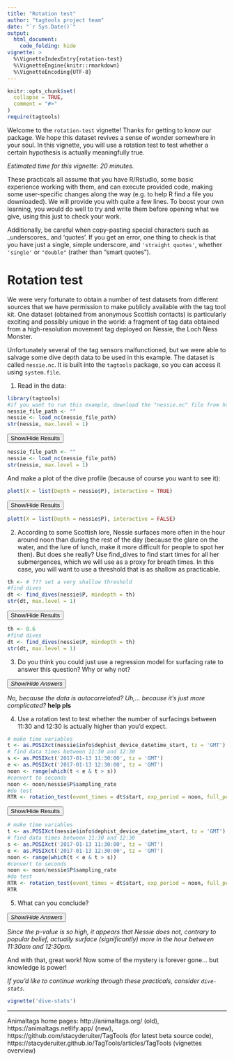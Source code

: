 ```yaml
---
title: "Rotation test"
author: "tagtools project team"
date: "`r Sys.Date()`"
output: 
  html_document:
    code_folding: hide
vignette: >
  %\VignetteIndexEntry{rotation-test}
  %\VignetteEngine{knitr::rmarkdown}
  %\VignetteEncoding{UTF-8}
---
```


```r
knitr::opts_chunk$set(
  collapse = TRUE,
  comment = "#>"
)
require(tagtools)
```

Welcome to the `rotation-test` vignette! Thanks for getting to know our package. We hope this dataset revives a sense of wonder somewhere in your soul. In this vignette, you will use a rotation test to test whether a certain hypothesis is actually meaningfully true. 

*Estimated time for this vignette: 20 minutes.*

These practicals all assume that you have R/Rstudio, some basic experience working with them, and can execute provided code, making some user-specific changes along the way (e.g. to help R find a file you downloaded). We will provide you with quite a few lines. To boost your own learning, you would do well to try and write them before opening what we give, using this just to check your work.

Additionally, be careful when copy-pasting special characters such as \_underscores\_ and 'quotes'. If you get an error, one thing to check is that you have just a single, simple underscore, and `'straight quotes'`, whether `'single'` or `"double"` (rather than “smart quotes”). 

# Rotation test

We were very fortunate to obtain a number of test datasets from different sources that we have permission to make publicly available with the tag tool kit. One dataset (obtained from anonymous Scottish contacts) is particularly exciting and possibly unique in the world: a fragment of tag data obtained from a high-resolution movement tag deployed on Nessie, the Loch Ness Monster. 

Unfortunately several of the tag sensors malfunctioned, but we were able to salvage some dive depth data to be used in this example. The dataset is called `nessie.nc`. It is built into the `tagtools` package, so you can access it using `system.file`.

1. Read in the data: 

```r
library(tagtools)
#if you want to run this example, download the "nessie.nc" file from https://github.com/animaltags/tagtools_data and change the file path to match where you've saved the files
nessie_file_path <- ""
nessie <- load_nc(nessie_file_path)
str(nessie, max.level = 1)
```

<button class="btn btn-primary" data-toggle="collapse" data-target="#load_nessie_nc"> Show/Hide Results </button>  
<div id="load_nessie_nc" class="collapse">

```r
nessie_file_path <- ""
nessie <- load_nc(nessie_file_path)
str(nessie, max.level = 1)
```

</div>

And make a plot of the dive profile (because of course you want to see it):

```r
plott(X = list(Depth = nessie$P), interactive = TRUE)
```

<button class="btn btn-primary" data-toggle="collapse" data-target="#plot_nessie_profile"> Show/Hide Results </button>  
<div id="plot_nessie_profile" class="collapse">

```r
plott(X = list(Depth = nessie$P), interactive = FALSE)
```

</div>

2. According to some Scottish lore, Nessie surfaces more often in the hour around noon than during the rest of the day (because the glare on the water, and the lure of lunch, make it more difficult for people to spot her then). But does she really? Use find\_dives to find start times for all her submergences, which we will use as a proxy for breath times. In this case, you will want to use a threshold that is as shallow as practicable. 

```r
th <- # ??? set a very shallow threshold
#find dives
dt <- find_dives(nessie$P, mindepth = th)
str(dt, max.level = 1)
```

<button class="btn btn-primary" data-toggle="collapse" data-target="#find_dives_nessie"> Show/Hide Results </button>  
<div id="find_dives_nessie" class="collapse">

```r
th <- 0.6
#find dives
dt <- find_dives(nessie$P, mindepth = th)
str(dt, max.level = 1)
```

</div>

3. Do you think you could just use a regression model for surfacing rate to answer this question? Why or why not?

<button class="btn btn-primary" data-toggle="collapse" data-target="#ans_noregr_nessie"> *Show/Hide Answers* </button>  
<div id="ans_noregr_nessie" class="collapse">
*No, because the data is autocorrelated? Uh,... because it's just more complicated?* **help pls**
</div>

4. Use a rotation test to test whether the number of surfacings between 11:30 and 12:30 is actually higher than you'd expect.

```r
# make time variables
t <- as.POSIXct(nessie$info$dephist_device_datetime_start, tz = 'GMT') + c(1:nrow(nessie$P$data))/nessie$P$sampling_rate
# find data times between 11:30 and 12:30
s <- as.POSIXct('2017-01-13 11:30:00', tz = 'GMT')
e <- as.POSIXct('2017-01-13 12:30:00', tz = 'GMT')
noon <- range(which(t < e & t > s)) 
#convert to seconds
noon <- noon/nessie$P$sampling_rate
#do test
RTR <- rotation_test(event_times = dt$start, exp_period = noon, full_period = c(0,length(nessie$P$data)/nessie$P$sampling_rate), n_rot = 10000, ts_fun = length)
```

<button class="btn btn-primary" data-toggle="collapse" data-target="#RTR"> Show/Hide Results </button>  
<div id="RTR" class="collapse">

```r
# make time variables
t <- as.POSIXct(nessie$info$dephist_device_datetime_start, tz = 'GMT') + c(1:nrow(nessie$P$data))/nessie$P$sampling_rate
# find data times between 11:30 and 12:30
s <- as.POSIXct('2017-01-13 11:30:00', tz = 'GMT')
e <- as.POSIXct('2017-01-13 12:30:00', tz = 'GMT')
noon <- range(which(t < e & t > s)) 
#convert to seconds
noon <- noon/nessie$P$sampling_rate
#do test
RTR <- rotation_test(event_times = dt$start, exp_period = noon, full_period = c(0,length(nessie$P$data)/nessie$P$sampling_rate), n_rot = 10000, ts_fun = length)
RTR
```

</div>

<!-- In Matlab: -->
<!--```
nessie = load_nc('nessie.nc');

% make time variable
st = datenum(info.dephist_device_datetime_start) + ...[1:length(P.data)]./P.sampling_rate/3600/24 ;
% find data times between 11:30 and 12:30
s = datenum( 2017-01-13 11:30:00 );
e = datenum( 2017-01-13 12:30:00 );
[st,et] = bounds(find(t < e & t > s));
% convert to seconds
st = st/P.sampling_rate;
et = et/P.sampling_rate;
% find dives
dt = find_dives(P, th);
% do test
RTR = rotation_test(dt.start,[st,et], ...[0,length(P.data)/P.sampling_rate],...100000, length , [],[],[]);
``` -->

5. What can you conclude?

<button class="btn btn-primary" data-toggle="collapse" data-target="#ans_byebye_nessie"> *Show/Hide Answers* </button>  
<div id="ans_byebye_nessie" class="collapse">
*Since the p-value is so high, it appears that Nessie does not, contrary to popular belief, actually surface (significantly) more in the hour between 11:30am and 12:30pm.*
</div>

And with that, great work! Now some of the mystery is forever gone... but knowledge is power!

*If you'd like to continue working through these practicals, consider `dive-stats`.*

```r
vignette('dive-stats')
```

***

Animaltags home pages: http://animaltags.org/ (old), https://animaltags.netlify.app/ (new), https://github.com/stacyderuiter/TagTools (for latest beta source code), https://stacyderuiter.github.io/TagTools/articles/TagTools (vignettes overview)